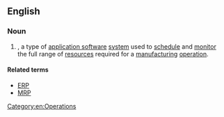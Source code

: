 ==English==

===Noun===
{{en-noun|?}}

# {{computing|operations}} {{acronym of|[[manufacturing]] [[resource]] [[planning]]|dot=}}, a type of [[application software]] [[system]] used to [[schedule]] and [[monitor]] the full range of [[resources]] required for a [[manufacturing]] [[operation]]. 

====Related terms====
* [[ERP]]
* [[MRP]]

[[Category:en:Operations]]